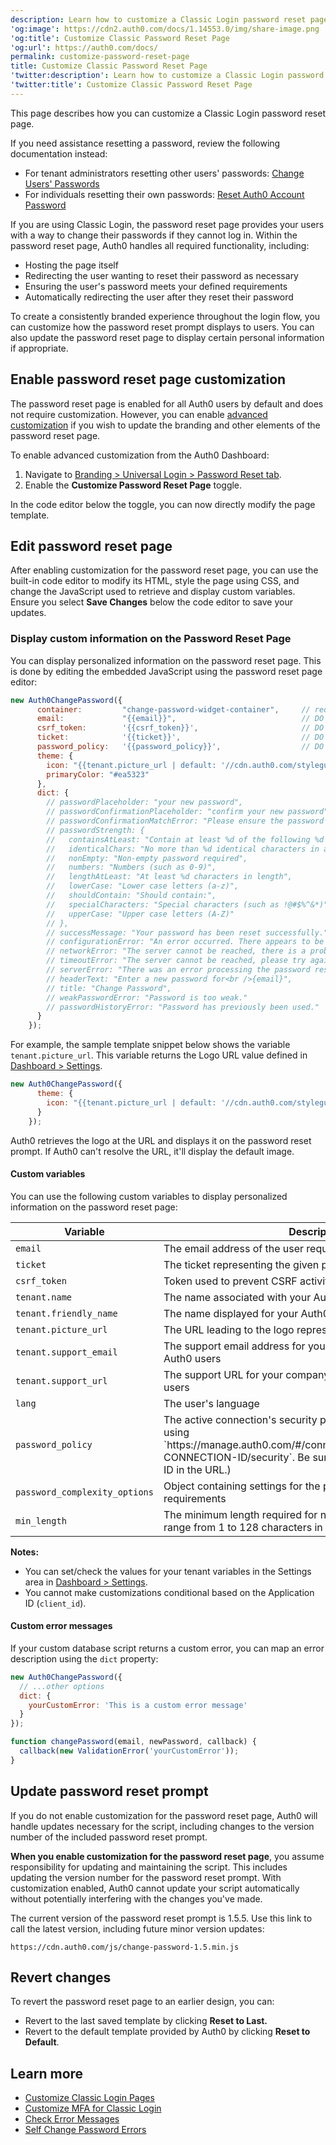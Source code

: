 ```yaml
---
description: Learn how to customize a Classic Login password reset page.
'og:image': https://cdn2.auth0.com/docs/1.14553.0/img/share-image.png
'og:title': Customize Classic Password Reset Page
'og:url': https://auth0.com/docs/
permalink: customize-password-reset-page
title: Customize Classic Password Reset Page
'twitter:description': Learn how to customize a Classic Login password reset page.
'twitter:title': Customize Classic Password Reset Page
---
```

<Card title="Resetting a password?">

This page describes how you can customize a Classic Login password reset page.

If you need assistance resetting a password, review the following documentation instead:

* For tenant administrators resetting other users' passwords: [Change Users' Passwords](/authenticate/database-connections/password-change)
* For individuals resetting their own passwords: [Reset Auth0 Account Password](/troubleshoot/customer-support/reset-account-passwords)

</Card>

If you are using Classic Login, the password reset page provides your users with a way to change their passwords if they cannot log in. Within the password reset page, Auth0 handles all required functionality, including:

* Hosting the page itself
* Redirecting the user wanting to reset their password as necessary
* Ensuring the user's password meets your defined requirements
* Automatically redirecting the user after they reset their password

To create a consistently branded experience throughout the login flow, you can customize how the password reset prompt displays to users. You can also update the password reset page to display certain personal information if appropriate.

## Enable password reset page customization

The password reset page is enabled for all Auth0 users by default and does not require customization. However, you can enable [advanced customization](/customize/login-pages/classic-login/customization-classic) if you wish to update the branding and other elements of the password reset page.

To enable advanced customization from the <Tooltip tip="Auth0 Dashboard: Auth0's main product to configure your services." cta="View Glossary" href="/glossary?term=Auth0+Dashboard">Auth0 Dashboard</Tooltip>:

1. Navigate to [Branding > Universal Login > Password Reset tab](https://manage.auth0.com/#/password_reset).
2. Enable the **Customize Password Reset Page** toggle.

In the code editor below the toggle, you can now directly modify the page template.

## Edit password reset page

After enabling customization for the password reset page, you can use the built-in code editor to modify its HTML, style the page using CSS, and change the JavaScript used to retrieve and display custom variables. Ensure you select **Save Changes** below the code editor to save your updates.

### Display custom information on the Password Reset Page

You can display personalized information on the password reset page. This is done by editing the embedded JavaScript using the password reset page editor:

```js lines expandable
new Auth0ChangePassword({
      container:         "change-password-widget-container",     // required
      email:             "{{email}}",                            // DO NOT CHANGE THIS
      csrf_token:        '{{csrf_token}}',                       // DO NOT CHANGE THIS
      ticket:            '{{ticket}}',                           // DO NOT CHANGE THIS
      password_policy:   '{{password_policy}}',                  // DO NOT CHANGE THIS
      theme: {
        icon: "{{tenant.picture_url | default: '//cdn.auth0.com/styleguide/1.0.0/img/badge.png'}}",
        primaryColor: "#ea5323"
      },
      dict: {
        // passwordPlaceholder: "your new password",
        // passwordConfirmationPlaceholder: "confirm your new password",
        // passwordConfirmationMatchError: "Please ensure the password and the confirmation are the same.",
        // passwordStrength: {
        //   containsAtLeast: "Contain at least %d of the following %d types of characters:",
        //   identicalChars: "No more than %d identical characters in a row (such as, \"%s\" not allowed)",
        //   nonEmpty: "Non-empty password required",
        //   numbers: "Numbers (such as 0-9)",
        //   lengthAtLeast: "At least %d characters in length",
        //   lowerCase: "Lower case letters (a-z)",
        //   shouldContain: "Should contain:",
        //   specialCharacters: "Special characters (such as !@#$%^&*)",
        //   upperCase: "Upper case letters (A-Z)"
        // },
        // successMessage: "Your password has been reset successfully.",
        // configurationError: "An error occurred. There appears to be a misconfiguration in the form.",
        // networkError: "The server cannot be reached, there is a problem with the network.",
        // timeoutError: "The server cannot be reached, please try again.",
        // serverError: "There was an error processing the password reset.",
        // headerText: "Enter a new password for<br />{email}",
        // title: "Change Password",
        // weakPasswordError: "Password is too weak."
        // passwordHistoryError: "Password has previously been used."
      }
    });
```






For example, the sample template snippet below shows the variable `tenant.picture_url`. This variable returns the Logo URL value defined in [Dashboard > Settings](https://manage.auth0.com/#/tenant).

```js lines
new Auth0ChangePassword({
      theme: {
        icon: "{{tenant.picture_url | default: '//cdn.auth0.com/styleguide/1.0.0/img/badge.png'}}",
      }
    });
```






Auth0 retrieves the logo at the URL and displays it on the password reset prompt. If Auth0 can't resolve the URL, it'll display the default image.

#### Custom variables

You can use the following custom variables to display personalized information on the password reset page:

<table class="table"><thead>
<tr>
<th>Variable</th>
<th>Description</th>
</tr>
</thead>
<tbody>
<tr>
<td><code>email</code></td>
<td>The email address of the user requesting the password change</td>
</tr>
<tr>
<td><code>ticket</code></td>
<td>The ticket representing the given password reset request</td>
</tr>
<tr>
<td><code>csrf_token</code></td>
<td>Token used to prevent CSRF activity</td>
</tr>
<tr>
<td><code>tenant.name</code></td>
<td>The name associated with your Auth0 tenant</td>
</tr>
<tr>
<td><code>tenant.friendly_name</code></td>
<td>The name displayed for your Auth0 tenant</td>
</tr>
<tr>
<td><code>tenant.picture_url</code></td>
<td>The URL leading to the logo representing you in Auth0</td>
</tr>
<tr>
<td><code>tenant.support_email</code></td>
<td>The support email address for your company displayed to your Auth0 users</td>
</tr>
<tr>
<td><code>tenant.support_url</code></td>
<td>The support URL for your company displayed to your Auth0 users</td>
</tr>
<tr>
<td><code>lang</code></td>
<td>The user's language</td>
</tr>
<tr>
<td><code>password_policy</code></td>
<td>The active connection's security policy. You can see what this is using `https://manage.auth0.com/#/connections/database/con_YOUR-CONNECTION-ID/security`. Be sure to provide your connection ID in the URL.)</td>
</tr>
<tr>
<td><code>password_complexity_options</code></td>
<td>Object containing settings for the password complexity requirements</td>
</tr>
<tr>
<td><code>min_length</code></td>
<td>The minimum length required for newly-created passwords. Can range from 1 to 128 characters in length</td>
</tr>
</tbody>
</table>

**Notes:**

* You can set/check the values for your tenant variables in the Settings area in [Dashboard > Settings](https://manage.auth0.com/#/tenant).
* You cannot make customizations conditional based on the Application ID (`client_id`).

#### Custom error messages

If your custom database script returns a custom error, you can map an error description using the `dict` property:

```js lines
new Auth0ChangePassword({
  // ...other options
  dict: {
    yourCustomError: 'This is a custom error message'
  }
});

function changePassword(email, newPassword, callback) {
  callback(new ValidationError('yourCustomError'));
}
```






## Update password reset prompt

If you do not enable customization for the password reset page, Auth0 will handle updates necessary for the script, including changes to the version number of the included password reset prompt.

**When you enable customization for the password reset page**, you assume responsibility for updating and maintaining the script. This includes updating the version number for the password reset prompt. With customization enabled, Auth0 cannot update your script automatically without potentially interfering with the changes you've made.

The current version of the password reset prompt is 1.5.5. Use this link to call the latest version, including future minor version updates:

`https://cdn.auth0.com/js/change-password-1.5.min.js`

## Revert changes

To revert the password reset page to an earlier design, you can:

* Revert to the last saved template by clicking **Reset to Last.**
* Revert to the default template provided by Auth0 by clicking **Reset to Default**.

## Learn more

* [Customize Classic Login Pages](/customize/login-pages/classic-login/customization-classic)
* [Customize MFA for Classic Login](/secure/multi-factor-authentication/customize-mfa/customize-mfa-classic-login)
* [Check Error Messages](/troubleshoot/basic-issues/check-error-messages)
* [Self Change Password Errors](/troubleshoot/authentication-issues/self-change-password-errors)